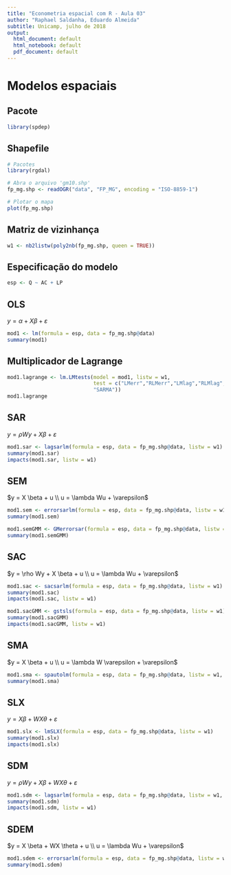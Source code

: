 ```yaml
---
title: "Econometria espacial com R - Aula 03"
author: "Raphael Saldanha, Eduardo Almeida"
subtitle: Unicamp, julho de 2018
output:
  html_document: default
  html_notebook: default
  pdf_document: default
---
```


# Modelos espaciais

## Pacote

```r
library(spdep)
```


## Shapefile

```r
# Pacotes
library(rgdal)

# Abra o arquivo 'gm10.shp'
fp_mg.shp <- readOGR("data", "FP_MG", encoding = "ISO-8859-1")

# Plotar o mapa
plot(fp_mg.shp)
```

## Matriz de vizinhança

```r
w1 <- nb2listw(poly2nb(fp_mg.shp, queen = TRUE))
```


## Especificação do modelo

```r
esp <- Q ~ AC + LP
```

## OLS

$y = \alpha + X\beta + \varepsilon$

```r
mod1 <- lm(formula = esp, data = fp_mg.shp@data)
summary(mod1)
```

## Multiplicador de Lagrange

```r
mod1.lagrange <- lm.LMtests(model = mod1, listw = w1,
                            test = c("LMerr","RLMerr","LMlag","RLMlag",
                            "SARMA"))
mod1.lagrange
```

## SAR

$y = \rho W y + X \beta + \varepsilon$

```r
mod1.sar <- lagsarlm(formula = esp, data = fp_mg.shp@data, listw = w1)
summary(mod1.sar)
impacts(mod1.sar, listw = w1)
```

## SEM

$y = X \beta + u \\ u = \lambda Wu + \varepsilon$

```r
mod1.sem <- errorsarlm(formula = esp, data = fp_mg.shp@data, listw = w1)
summary(mod1.sem)
```

```r
mod1.semGMM <- GMerrorsar(formula = esp, data = fp_mg.shp@data, listw = w1)
summary(mod1.semGMM)
```


## SAC

$y = \rho Wy + X \beta + u \\ u = \lambda Wu + \varepsilon$

```r
mod1.sac <- sacsarlm(formula = esp, data = fp_mg.shp@data, listw = w1)
summary(mod1.sac)
impacts(mod1.sac, listw = w1)
```

```r
mod1.sacGMM <- gstsls(formula = esp, data = fp_mg.shp@data, listw = w1)
summary(mod1.sacGMM)
impacts(mod1.sacGMM, listw = w1)
```


## SMA

$y = X \beta + u \\ u = \lambda W \varepsilon + \varepsilon$

```r
mod1.sma <- spautolm(formula = esp, data = fp_mg.shp@data, listw = w1, family = "SMA")
summary(mod1.sma)
```

## SLX

$y = X \beta + WX \theta + \varepsilon$

```r
mod1.slx <- lmSLX(formula = esp, data = fp_mg.shp@data, listw = w1)
summary(mod1.slx)
impacts(mod1.slx)
```

## SDM

$y = \rho Wy + X \beta + WX \theta + \varepsilon$

```r
mod1.sdm <- lagsarlm(formula = esp, data = fp_mg.shp@data, listw = w1, type = "mixed")
summary(mod1.sdm)
impacts(mod1.sdm, listw = w1)
```

## SDEM

$y = X \beta + WX \theta + u \\ u = \lambda Wu + \varepsilon$

```r
mod1.sdem <- errorsarlm(formula = esp, data = fp_mg.shp@data, listw = w1, etype = "emixed")
summary(mod1.sdem)
```

